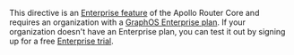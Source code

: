 <EnterpriseFeature>

This directive is an [Enterprise feature](/router/enterprise-features) of the Apollo Router Core and requires an organization with a [GraphOS Enterprise plan](https://www.apollographql.com/pricing/). If your organization doesn't have an Enterprise plan, you can test it out by signing up for a free [Enterprise trial](/graphos/org/plans/#enterprise-trials).

</EnterpriseFeature>